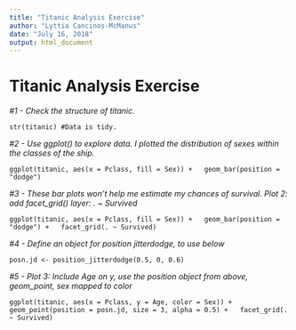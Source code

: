 ```yaml
---
title: "Titanic Analysis Exercise"
author: "Lyttia Cancinos-McManus"
date: "July 16, 2018"
output: html_document
---
```

# Titanic Analysis Exercise

*#1 - Check the structure of titanic.*

`str(titanic) #Data is tidy.`

*#2 - Use ggplot() to explore data. I plotted the distribution of sexes within the classes of the ship.*

`ggplot(titanic, aes(x = Pclass, fill = Sex)) +
  geom_bar(position = "dodge")`

*#3 - These bar plots won't help me estimate my chances of survival. Plot 2: add facet_grid() layer: . ~ Survived*

`ggplot(titanic, aes(x = Pclass, fill = Sex)) +
  geom_bar(position = "dodge") +
  facet_grid(. ~ Survived)`

*#4 - Define an object for position jitterdodge, to use below*

`posn.jd <- position_jitterdodge(0.5, 0, 0.6)`

*#5 - Plot 3: Include Age on y, use the position object from above, geom_point, sex mapped to color*

`ggplot(titanic, aes(x = Pclass, y = Age, color = Sex)) +
  geom_point(position = posn.jd, size = 3, alpha = 0.5) +
  facet_grid(. ~ Survived)`
